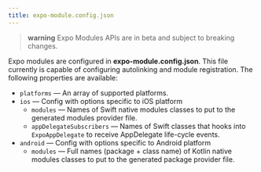 ```yaml
---
title: expo-module.config.json
---
```


> **warning** Expo Modules APIs are in beta and subject to breaking changes.

Expo modules are configured in **expo-module.config.json**. This file currently is capable of configuring autolinking and module registration. The following properties are available:

- `platforms` — An array of supported platforms.
- `ios` — Config with options specific to iOS platform
  - `modules` — Names of Swift native modules classes to put to the generated modules provider file.
  - `appDelegateSubscribers` — Names of Swift classes that hooks into `ExpoAppDelegate` to receive AppDelegate life-cycle events.
- `android` — Config with options specific to Android platform
  - `modules` — Full names (package + class name) of Kotlin native modules classes to put to the generated package provider file.
